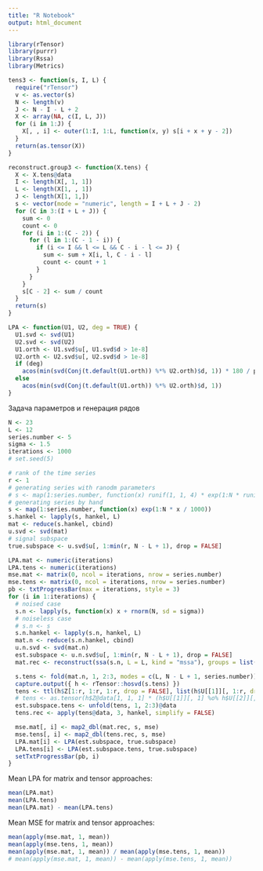 ---
title: "R Notebook"
output: html_document
---
```{r}
library(rTensor)
library(purrr)
library(Rssa)
library(Metrics)

tens3 <- function(s, I, L) {
  require("rTensor")
  v <- as.vector(s)
  N <- length(v)
  J <- N - I - L + 2
  X <- array(NA, c(I, L, J))
  for (i in 1:J) {
    X[, , i] <- outer(1:I, 1:L, function(x, y) s[i + x + y - 2])
  }
  return(as.tensor(X))
}

reconstruct.group3 <- function(X.tens) {
  X <- X.tens@data
  I <- length(X[, 1, 1])
  L <- length(X[1, , 1])
  J <- length(X[1, 1,])
  s <- vector(mode = "numeric", length = I + L + J - 2)
  for (C in 3:(I + L + J)) {
    sum <- 0
    count <- 0
    for (i in 1:(C - 2)) {
      for (l in 1:(C - 1 - i)) {
        if (i <= I && l <= L && C - i - l <= J) {
          sum <- sum + X[i, l, C - i - l]
          count <- count + 1
        }
      }
    }
    s[C - 2] <- sum / count
  }
  return(s)
}

LPA <- function(U1, U2, deg = TRUE) {
  U1.svd <- svd(U1)
  U2.svd <- svd(U2)
  U1.orth <- U1.svd$u[, U1.svd$d > 1e-8]
  U2.orth <- U2.svd$u[, U2.svd$d > 1e-8]
  if (deg)
    acos(min(svd(Conj(t.default(U1.orth)) %*% U2.orth)$d, 1)) * 180 / pi
  else
    acos(min(svd(Conj(t.default(U1.orth)) %*% U2.orth)$d, 1))
}
```

Задача параметров и генерация рядов
```{r}
N <- 23
L <- 12
series.number <- 5
sigma <- 1.5
iterations <- 1000
# set.seed(5)

# rank of the time series
r <- 1
# generating series with ranodm parameters
# s <- map(1:series.number, function(x) runif(1, 1, 4) * exp(1:N * runif(1, 0.001, 0.07)))
# generating series by hand
s <- map(1:series.number, function(x) exp(1:N * x / 1000))
s.hankel <- lapply(s, hankel, L)
mat <- reduce(s.hankel, cbind)
u.svd <- svd(mat)
# signal subspace
true.subspace <- u.svd$u[, 1:min(r, N - L + 1), drop = FALSE]
```

```{r}
LPA.mat <- numeric(iterations)
LPA.tens <- numeric(iterations)
mse.mat <- matrix(0, ncol = iterations, nrow = series.number)
mse.tens <- matrix(0, ncol = iterations, nrow = series.number)
pb <- txtProgressBar(max = iterations, style = 3)
for (i in 1:iterations) {
  # noised case
  s.n <- lapply(s, function(x) x + rnorm(N, sd = sigma))
  # noiseless case
  # s.n <- s
  s.n.hankel <- lapply(s.n, hankel, L)
  mat.n <- reduce(s.n.hankel, cbind)
  u.n.svd <- svd(mat.n)
  est.subspace <- u.n.svd$u[, 1:min(r, N - L + 1), drop = FALSE]
  mat.rec <- reconstruct(ssa(s.n, L = L, kind = "mssa"), groups = list(1:r))[[1]]

  s.tens <- fold(mat.n, 1, 2:3, modes = c(L, N - L + 1, series.number))
  capture.output({ h <- rTensor::hosvd(s.tens) })
  tens <- ttl(h$Z[1:r, 1:r, 1:r, drop = FALSE], list(h$U[[1]][, 1:r, drop = FALSE], h$U[[2]][, 1:r, drop = FALSE], h$U[[3]][, 1:r, drop = FALSE]), 1:3)
  # tens <- as.tensor(h$Z@data[1, 1, 1] * (h$U[[1]][, 1] %o% h$U[[2]][, 1] %o% h$U[[3]][, 1]) + h$Z@data[2, 2, 2] * (h$U[[1]][, 2] %o% h$U[[2]][, 2] %o% h$U[[3]][, 2]))
  est.subspace.tens <- unfold(tens, 1, 2:3)@data
  tens.rec <- apply(tens@data, 3, hankel, simplify = FALSE)

  mse.mat[, i] <- map2_dbl(mat.rec, s, mse)
  mse.tens[, i] <- map2_dbl(tens.rec, s, mse)
  LPA.mat[i] <- LPA(est.subspace, true.subspace)
  LPA.tens[i] <- LPA(est.subspace.tens, true.subspace)
  setTxtProgressBar(pb, i)
}
```

Mean LPA for matrix and tensor approaches:
```{r}
mean(LPA.mat)
mean(LPA.tens)
mean(LPA.mat) - mean(LPA.tens)
```

Mean MSE for matrix and tensor approaches:
```{r}
mean(apply(mse.mat, 1, mean))
mean(apply(mse.tens, 1, mean))
mean(apply(mse.mat, 1, mean)) / mean(apply(mse.tens, 1, mean))
# mean(apply(mse.mat, 1, mean)) - mean(apply(mse.tens, 1, mean))
```
